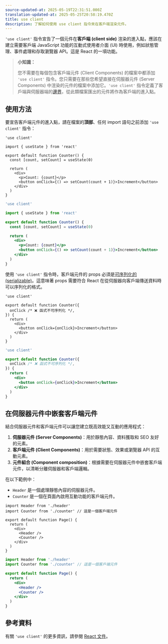 ```yaml
---
source-updated-at: 2025-05-19T22:31:51.000Z
translation-updated-at: 2025-05-25T20:58:19.470Z
title: use client
description: 了解如何使用 use client 指令來在客戶端渲染元件。
---
```


`'use client'` 指令宣告了一個元件在**客戶端 (client side)** 渲染的進入點，應該在建立需要客戶端 JavaScript 功能的互動式使用者介面 (UI) 時使用，例如狀態管理、事件處理和存取瀏覽器 API。這是 React 的一項功能。

> **小知識：**
>
> 您不需要在每個包含客戶端元件 (Client Components) 的檔案中都添加 `'use client'` 指令。您只需要在那些您希望直接在伺服器元件 (Server Components) 中渲染的元件的檔案中添加它。`'use client'` 指令定義了客戶端與伺服器端的[邊界](https://nextjs.org/docs/app/building-your-application/rendering#network-boundary)，從此類檔案匯出的元件將作為客戶端的進入點。

## 使用方法

要宣告客戶端元件的進入點，請在檔案的**頂部**、任何 import 語句之前添加 `'use client'` 指令：

```tsx filename="app/components/counter.tsx" highlight={1} switcher
'use client'

import { useState } from 'react'

export default function Counter() {
  const [count, setCount] = useState(0)

  return (
    <div>
      <p>Count: {count}</p>
      <button onClick={() => setCount(count + 1)}>Increment</button>
    </div>
  )
}
```

```jsx filename="app/components/counter.js" highlight={1} switcher
'use client'

import { useState } from 'react'

export default function Counter() {
  const [count, setCount] = useState(0)

  return (
    <div>
      <p>Count: {count}</p>
      <button onClick={() => setCount(count + 1)}>Increment</button>
    </div>
  )
}
```

使用 `'use client'` 指令時，客戶端元件的 props 必須是[可序列化的 (serializable)](https://react.dev/reference/rsc/use-client#serializable-types)。這意味著 props 需要符合 React 在從伺服器向客戶端傳送資料時可以序列化的格式。

```tsx filename="app/components/counter.tsx" highlight={4} switcher
'use client'

export default function Counter({
  onClick /* ❌ 函式不可序列化 */,
}) {
  return (
    <div>
      <button onClick={onClick}>Increment</button>
    </div>
  )
}
```

```jsx filename="app/components/counter.js" highlight={4} switcher
'use client'

export default function Counter({
  onClick /* ❌ 函式不可序列化 */,
}) {
  return (
    <div>
      <button onClick={onClick}>Increment</button>
    </div>
  )
}
```

## 在伺服器元件中嵌套客戶端元件

結合伺服器元件和客戶端元件可以讓您建立既高效能又互動的應用程式：

1. **伺服器元件 (Server Components)**：用於靜態內容、資料獲取和 SEO 友好的元素。
2. **客戶端元件 (Client Components)**：用於需要狀態、效果或瀏覽器 API 的互動元素。
3. **元件組合 (Component composition)**：根據需要在伺服器元件中嵌套客戶端元件，以清晰分離伺服器和客戶端邏輯。

在以下範例中：

- `Header` 是一個處理靜態內容的伺服器元件。
- `Counter` 是一個在頁面內啟用互動功能的客戶端元件。

```tsx filename="app/page.tsx" highlight={2,8} switcher
import Header from './header'
import Counter from './counter' // 這是一個客戶端元件

export default function Page() {
  return (
    <div>
      <Header />
      <Counter />
    </div>
  )
}
```

```jsx filename="app/page.js" highlight={2,8} switcher
import Header from './header'
import Counter from './counter' // 這是一個客戶端元件

export default function Page() {
  return (
    <div>
      <Header />
      <Counter />
    </div>
  )
}
```

## 參考資料

有關 `'use client'` 的更多資訊，請參閱 [React 文件](https://react.dev/reference/rsc/use-client)。